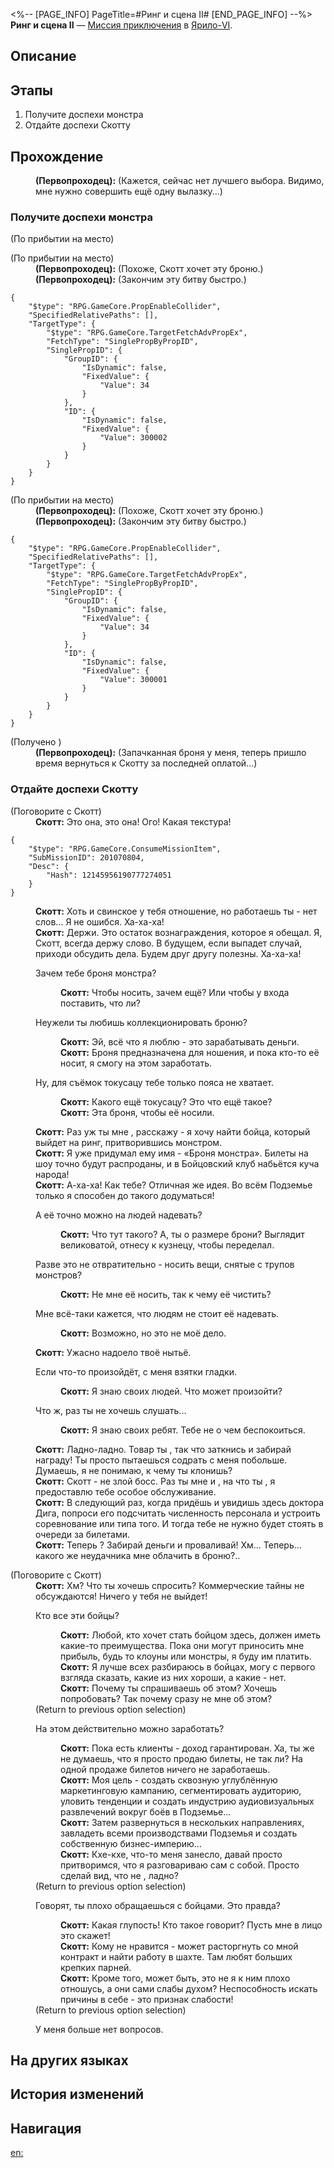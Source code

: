 <%-- [PAGE_INFO]
PageTitle=#Ринг и сцена II#
[END_PAGE_INFO] --%>
{{Дополнить|Диалоги.}}
{{Миссия Инфобокс
|id              = 2010708
|Название        = 
|Изображение     = Миссия Ринг и сцена II.png
|Тип             = Миссия приключения
|Событие         = 
|Глава           = 
|Условия         = Завершена [[Миссия приключения]] «[[Ринг и сцена I]]»
|Персонажи       = Первопроходец; Скотт
|СтартЛокация    = [[Ярило-VI]] — [[Камнеград]]
|Мир             = Ярило-VI
|Предыдущая      = Ринг и сцена I
|Следующая       = Гладиатор
|Награды         = Опыт Освоения*250; Звёздный нефрит*40; Журнал приключений*4; Щиты*100
}}
'''Ринг и сцена II''' — [[Миссия приключения]] в [[Ярило-VI]].

==Описание==
{{Описание|Вам удалось стянуть доспехи с монстра из Фрагментума и получаете от Скотта последнюю часть оплаты.<br />Однако вас не покидает странное чувство. Что-то с этой бронёй не так...}}

==Этапы==
# Получите доспехи монстра
# Отдайте доспехи Скотту

==Прохождение==
{{Дополнить}}
:'''(Первопроходец):''' (Кажется, сейчас нет лучшего выбора. Видимо, мне нужно совершить ещё одну вылазку...)
{{Диалог Конец}}

===Получите доспехи монстра===
{{Описание миссии|тип=Миссия приключения|локация=Заклёпкоград|Скотт отказывается отдавать вам ранее обещанную награду. Вы стали настаивать, и он всё-таки согласился. Но часть платежа можно будет получить только после того, как вы сделаете кое-что для него. Вам это совсем не нравится, но ничего не поделаешь, вам остаётся только согласиться. Вы знаете, что должник - это хозяин.}}
{{Диалог Начало}}
;(По прибытии на место)

;(По прибытии на место)
:'''(Первопроходец):''' (Похоже, Скотт хочет эту броню.)
:'''(Первопроходец):''' (Закончим эту битву быстро.)
<pre>{
	"$type": "RPG.GameCore.PropEnableCollider",
	"SpecifiedRelativePaths": [],
	"TargetType": {
		"$type": "RPG.GameCore.TargetFetchAdvPropEx",
		"FetchType": "SinglePropByPropID",
		"SinglePropID": {
			"GroupID": {
				"IsDynamic": false,
				"FixedValue": {
					"Value": 34
				}
			},
			"ID": {
				"IsDynamic": false,
				"FixedValue": {
					"Value": 300002
				}
			}
		}
	}
}</pre>

;(По прибытии на место)
:'''(Первопроходец):''' (Похоже, Скотт хочет эту броню.)
:'''(Первопроходец):''' (Закончим эту битву быстро.)
<pre>{
	"$type": "RPG.GameCore.PropEnableCollider",
	"SpecifiedRelativePaths": [],
	"TargetType": {
		"$type": "RPG.GameCore.TargetFetchAdvPropEx",
		"FetchType": "SinglePropByPropID",
		"SinglePropID": {
			"GroupID": {
				"IsDynamic": false,
				"FixedValue": {
					"Value": 34
				}
			},
			"ID": {
				"IsDynamic": false,
				"FixedValue": {
					"Value": 300001
				}
			}
		}
	}
}</pre>
;(Получено {{Предмет|Броня монстра Фрагментума|20|x=1}})
:'''(Первопроходец):''' (Запачканная броня у меня, теперь пришло время вернуться к Скотту за последней оплатой...)
{{Диалог Конец}}

===Отдайте доспехи Скотту===
{{Описание миссии|тип=Миссия приключения|локация=Камнеград|Вам удалось стянуть доспехи с монстра из Фрагментума. Хоть они и ужасно воняют, сейчас вам нужно поспешить в Бойцовский клуб и попросить у Скотта награду. Но, получив награду, вы начинаете понимать, что с доспехами что-то не так...}}
{{Диалог Начало}}

;(Поговорите с Скотт)
:'''Скотт:''' Это она, это она! Ого! Какая текстура!
<pre>{
	"$type": "RPG.GameCore.ConsumeMissionItem",
	"SubMissionID": 201070804,
	"Desc": {
		"Hash": 12145956190777274051
	}
}</pre>
:'''Скотт:''' Хоть и свинское у тебя отношение, но работаешь ты - нет слов... Я не ошибся. Ха-ха-ха!
:'''Скотт:''' Держи. Это остаток вознаграждения, которое я обещал. Я, Скотт, всегда держу слово. В будущем, если выпадет случай, приходи обсудить дела. Будем друг другу полезны. Ха-ха-ха!
:{{Диалог|Стрелка}} Зачем тебе броня монстра?
::'''Скотт:''' Чтобы носить, зачем ещё? Или чтобы у входа поставить, что ли?
:{{Диалог|Стрелка}} Неужели ты любишь коллекционировать броню?
::'''Скотт:''' Эй, всё что я люблю - это зарабатывать деньги.
::'''Скотт:''' Броня предназначена для ношения, и пока кто-то её носит, я смогу на этом заработать.
:{{Диалог|Стрелка}} Ну, для съёмок токусацу тебе только пояса не хватает.
::'''Скотт:''' Какого ещё токусацу? Это что ещё такое?
::'''Скотт:''' Эта броня, чтобы её носили.
:'''Скотт:''' Раз уж ты мне {{MC|ж=помогла|м=помог}}, расскажу - я хочу найти бойца, который выйдет на ринг, притворившись монстром.
:'''Скотт:''' Я уже придумал ему имя - «Броня монстра». Билеты на шоу точно будут распроданы, и в Бойцовский клуб набьётся куча народа!
:'''Скотт:''' А-ха-ха! Как тебе? Отличная же идея. Во всём Подземье только я способен до такого додуматься!
:{{Диалог|Стрелка}} А её точно можно на людей надевать?
::'''Скотт:''' Что тут такого? А, ты о размере брони? Выглядит великоватой, отнесу к кузнецу, чтобы переделал.
:{{Диалог|Стрелка}} Разве это не отвратительно - носить вещи, снятые с трупов монстров?
::'''Скотт:''' Не мне её носить, так к чему её чистить?
:{{Диалог|Стрелка}} Мне всё-таки кажется, что людям не стоит её надевать.
::'''Скотт:''' Возможно, но это не моё дело.
:'''Скотт:''' Ужасно надоело твоё нытьё.
:{{Диалог|Стрелка}} Если что-то произойдёт, с меня взятки гладки.
::'''Скотт:''' Я знаю своих людей. Что может произойти?
:{{Диалог|Стрелка}} Что ж, раз ты не хочешь слушать...
::'''Скотт:''' Я знаю своих ребят. Тебе не о чем беспокоиться.
:'''Скотт:''' Ладно-ладно. Товар ты {{MC|ж=доставила|м=доставил}}, так что заткнись и забирай награду! Ты просто пытаешься содрать с меня побольше. Думаешь, я не понимаю, к чему ты клонишь?
:'''Скотт:''' Скотт - не злой босс. Раз ты {{MC|ж=помогла|м=помог}} мне и {{MC|ж=доказала|м=доказал}}, на что ты {{MC|ж=способна|м=способен}}, я предоставлю тебе особое обслуживание.
:'''Скотт:''' В следующий раз, когда придёшь и увидишь здесь доктора Дига, попроси его подсчитать численность персонала и устроить соревнование или типа того. И тогда тебе не нужно будет стоять в очереди за билетами.
:'''Скотт:''' Теперь {{MC|ж=довольна|м=доволен}}? Забирай деньги и проваливай! Хм... Теперь... какого же неудачника мне облачить в броню?..

;(Поговорите с Скотт)
:'''Скотт:''' Хм? Что ты хочешь спросить? Коммерческие тайны не обсуждаются! Ничего у тебя не выйдет!
:{{Диалог|Разговор}} Кто все эти бойцы?
::'''Скотт:''' Любой, кто хочет стать бойцом здесь, должен иметь какие-то преимущества. Пока они могут приносить мне прибыль, будь то клоуны или монстры, я буду им платить.
::'''Скотт:''' Я лучше всех разбираюсь в бойцах, могу с первого взгляда сказать, какие из них хороши, а какие - нет.
::'''Скотт:''' Почему ты спрашиваешь об этом? Хочешь попробовать? Так почему сразу не {{MC|ж=сказала|м=сказал}} мне об этом?
:;(Return to previous option selection)
:{{Диалог|Разговор}} На этом действительно можно заработать?
::'''Скотт:''' Пока есть клиенты - доход гарантирован. Ха, ты же не думаешь, что я просто продаю билеты, не так ли? На одной продаже билетов ничего не заработаешь.
::'''Скотт:''' Моя цель - создать сквозную углублённую маркетинговую кампанию, сегментировать аудиторию, уловить тенденции и создать индустрию аудиовизуальных развлечений вокруг боёв в Подземье...
::'''Скотт:''' Затем развернуться в нескольких направлениях, завладеть всеми производствами Подземья и создать собственную бизнес-империю...
::'''Скотт:''' Кхе-кхе, что-то меня занесло, давай просто притворимся, что я разговариваю сам с собой. Просто сделай вид, что не {{MC|ж=слышала|м=слышал}}, ладно?
:;(Return to previous option selection)
:{{Диалог|Разговор}} Говорят, ты плохо обращаешься с бойцами. Это правда?
::'''Скотт:''' Какая глупость! Кто такое говорит? Пусть мне в лицо это скажет!
::'''Скотт:''' Кому не нравится - может расторгнуть со мной контракт и найти работу в шахте. Там любят больших крепких парней.
::'''Скотт:''' Кроме того, может быть, это не я к ним плохо отношусь, а они сами слабы духом? Неспособность искать причины в себе - это признак слабости!
:;(Return to previous option selection)
:{{Диалог|Выход}} У меня больше нет вопросов.
{{Диалог Конец}}

==На других языках==
{{На других языках
|en   = Ring and Stage II
|zhs  = 拳台即戏台•下
|zht  = 拳台即戲台•下
|ja   = リング即ち舞台である・下
|ko   = 링이 곧 무대•하
|es   = El ring es el escenario II
|fr   = Le ring et la scène II
|ru   = Ринг и сцена II
|th   = เวทีท้าประลอง 2
|vi   = Võ Đài Là Sân Khấu-Hạ
|de   = Ring und Bühne II
|id   = Panggung Tinju Adalah Panggung Pertunjukan 2
|pt   = Arena e Palco II
}}

==История изменений==
{{История изменений|3.5}}

==Навигация==
{{Миссия приключения Навбокс|Глава }}

[[en:]]
